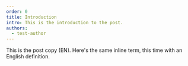 ```yaml
---
order: 0
title: Introduction
intro: This is the introduction to the post.
authors:
  - test-author
---
```


This is the post copy (EN). Here's the same <Term t="task-board">inline term</Term>, this time with an English definition.
